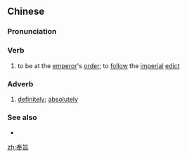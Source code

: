 ==Chinese==
{{zh-forms}}

===Pronunciation===
{{zh-pron
|m=fèngzhǐ
|c=fung6 zi2
|cat=v,c:adv
}}

===Verb===
{{zh-verb}}

# {{lb|zh|historical}} to be at the [[emperor]]'s [[order]]; to [[follow]] the [[imperial]] [[edict]]

===Adverb===
{{zh-adv}}

# {{lb|zh|Cantonese|chiefly|used in negative sentences}} [[definitely]]; [[absolutely]]
#: {{zh-x|佢 份 人 好 硬頸，奉旨 唔 會 聽 人 勸。|He is so stubborn; he '''absolutely''' never listens to others' advice.|C}}

===See also===
* {{zh-l|奉子成婚}}

[[zh:奉旨]]